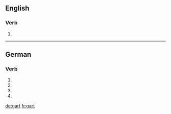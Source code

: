 {{also|gärt}}
==English==

===Verb===
{{head|en|verb form}}

# {{en-past of|gar}}

----

==German==

===Verb===
{{head|de|verb form}}

# {{de-verb form of|garen|3|s|g}}
# {{de-verb form of|garen|2|p|g}}
# {{de-verb form of|garen|i|p}}
# {{de-verb form of|to eat|i|p}}

[[de:gart]]
[[fr:gart]]